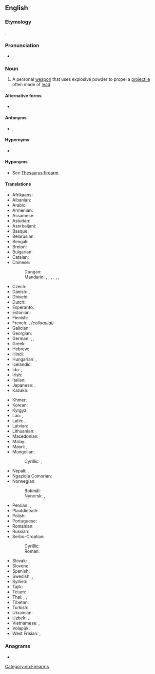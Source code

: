 ==English==
{{wikipedia}}

===Etymology===
{{compound|en|fire|t1=projectile discharge|arm|t2=weapon}}.

===Pronunciation===
* {{audio|en|en-us-firearm.ogg|Audio (US)}}

===Noun===
{{en-noun}}

# A personal [[weapon]] that uses explosive powder to propel a [[projectile]] often made of [[lead]].
#: {{ux|en|David was arrested for illegal possession of '''firearms'''.}}

====Alternative forms====
* {{l|en|fire arm}} {{q|rare}}

====Antonyms====
* {{l|en|cold weapon}}, {{l|en|white arm}}

====Hypernyms====
* {{l|en|ranged weapon}}

====Hyponyms====
* See [[Thesaurus:firearm]].

====Translations====
{{trans-top|personal weapon}}
* Afrikaans: {{t|af|vuurwapen}}
* Albanian: {{t-needed|sq}}
* Arabic: {{t|ar|سِلَاح نَارِيّ|m}}
* Armenian: {{t+|hy|հրազեն}}
* Assamese: {{t-needed|as}}
* Asturian: {{t|ast|arma de fueu|f}}
* Azerbaijani: {{t|az|odlu silah}}
* Basque: {{t|eu|su-arma}}
* Belarusian: {{t|be|агнястрэ́льная збро́я|f}}
* Bengali: {{t+|bn|আগ্নেয়াস্ত্র}}
* Breton: {{t+|br|arm-tan|m}}
* Bulgarian: {{t|bg|огнестре́лно оръ́жие|n}}
* Catalan: {{t|ca|arma de foc|f}}
* Chinese:
*: Dungan: {{t|dng|чёнпо}}
*: Mandarin: {{t+|cmn|火器|tr=huǒqì}}, {{t+|cmn|槍械}}, {{t+|cmn|枪械|tr=qiāngxiè}}, {{qualifier|archaic}} {{t+|cmn|火槍}}, {{t+|cmn|火枪|tr=huǒqiāng}}, {{t+|cmn|槍炮}}, {{t+|cmn|枪炮|tr=qiāngpào}}
* Czech: {{t|cs|palná zbraň|f}}
* Danish: {{t|da|ildvåben|n}} {{qualifier|literary, but old-fashioned}}, {{t+|da|skydevåben|n}}
* Dhivehi: {{t-needed|dv}}
* Dutch: {{t+|nl|vuurwapen|n}}
* Esperanto: {{t+|eo|pafilo}}
* Estonian: {{t+|et|tulirelv}}
* Finnish: {{t+|fi|tuliase}}
* French: {{t+|fr|arme à feu|f}}, {{t+|fr|flingue|m}} ''(colloquial)''
* Galician: {{t|gl|arma de fogo|f}}
* Georgian: {{t|ka|ცეცხლსასროლი იარაღი}}
* German: {{t+|de|Schusswaffe|f}}, {{t+|de|Feuerwaffe|f}}, {{t|de|Feuerarm|m}}
* Greek: {{t|el|πυροβόλο όπλο|n}}
* Hebrew: {{t+|he|נֶשֶׁק חַם|m|tr=neshek ham}}
* Hindi: {{t|hi|अग्निशस्त्र|m}}
* Hungarian: {{t+|hu|tűzfegyver}}, {{t+|hu|lőfegyver}}
* Icelandic: {{t+|is|skotvopn|n}}
* Ido: {{t+|io|pafarmo}}, {{t+|io|pafilo}}
* Irish: {{t|ga|arm tine|m}}
* Italian: {{t+|it|arma da fuoco|f}}
* Japanese: {{t+|ja|火器|tr=かき, kaki}}, {{t|ja|ファイアアーム|tr=faiaāmu}}
* Kazakh: {{t|kk|оқатар қару}}
{{trans-mid}}
* Khmer: {{t+|km|កាំភ្លើង}}
* Korean: {{t|ko|화기(火器)}}
* Kyrgyz: {{t|ky|атылма курал}}
* Lao: {{t|lo|ອາວຸດປືນ}}, {{t+|lo|ປືນ}}
* Latin: {{t|la|arma ignifera|n-p}}, {{t+|la|sclopetum|n}} {{qualifier|New}}
* Latvian: {{t|lv|šaujamierocis|m}}
* Lithuanian: {{t|lt|šaunamasis ginklas|m}}
* Macedonian: {{t|mk|огнено оружје|n}}
* Malay: {{t+|ms|senjata api}}
* Maori: {{t|mi|pū}}, {{t|mi|kōpere tupua}}
* Mongolian:
*: Cyrillic: {{t|mn|галт зэвсэг}}, {{t+|mn|буу}}
* Nepali: {{t|ne|शस्त्र}}, {{t|ne|गोली गठ्ठा}}
* Ngazidja Comorian: {{t|zdj|mzinga|c3|c4}}
* Norwegian:
*: Bokmål: {{t+|nb|skytevåpen|n}}
*: Nynorsk: {{t|nn|skytevåpen|n}}, {{t|nn|skjotevåpen|n}}
* Persian: {{t|fa|سلاح گرم|tr=selâh-e garm}}, {{t+|fa|تفنگ|tr=tofang}}
* Plautdietsch: {{t|pdt|Scheetjewäa|n}}
* Polish: {{t+|pl|broń palna|f}}
* Portuguese: {{t+|pt|arma de fogo|f}}
* Romanian: {{t+|ro|armă de foc|f}}
* Russian: {{t+|ru|огнестре́льное ору́жие|n}}
* Serbo-Croatian:
*: Cyrillic: {{t|sh|ватрено оружје|n}}
*: Roman: {{t|sh|vatreno oružje|n}}
* Slovak: {{t|sk|palná zbraň|f}}
* Slovene: {{t|sl|ognjeno orožje|n}}
* Spanish: {{t+|es|arma de fuego|f}}
* Swedish: {{t+|sv|skjutvapen|n}}, {{t+|sv|eldvapen|n}}
* Sylheti: {{t-needed|syl}}
* Tajik: {{t|tg|аслиҳаи оташфишон}}
* Tetum: {{t|tet|kilat}}
* Thai: {{t+|th|ปืน}}, {{t|th|ปืนไฟ}}, {{t|th|อาวุธปืน}}
* Tibetan: {{t-needed|bo}}
* Turkish: {{t+|tr|ateşli silah}}
* Ukrainian: {{t|uk|вогнепа́льна збро́я|f}}
* Uzbek: {{t|uz|oʻtochar qurol}}, {{t|uz|otish quroli}}
* Vietnamese: {{t|vi|hoả khí}}, {{t|vi|vũ khí nóng}}
* Volapük: {{t+|vo|filavaf}}
* West Frisian: {{t|fy|sjitark|n}}, {{t|fy|fjoerwapen|n}}
{{trans-bottom}}

===Anagrams===
* {{anagrams|en|a=aefimrr|farmier|framire}}

[[Category:en:Firearms]]